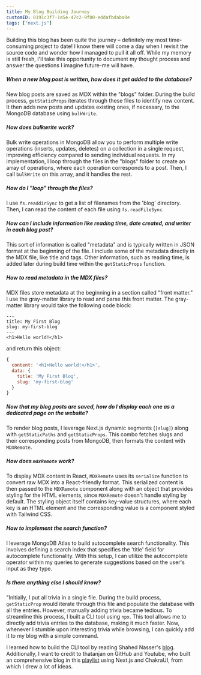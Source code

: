 ```yaml
---
title: My Blog Building Journey
customID: 0191c3f7-1a5e-47c2-9f00-eddafbdaba0e
tags: ["next.js"]
---
```


Building this blog has been quite the journey – definitely my most time-consuming project to date! I know there will come a day when I revisit the source code and wonder how I managed to pull it all off. While my memory is still fresh, I'll take this opportunity to document my thought process and answer the questions I imagine future-me will have.

##### When a new blog post is written, how does it get added to the database?

New blog posts are saved as MDX within the "blogs" folder. During the build process, `getStaticProps` iterates through these files to identify new content. It then adds new posts and updates existing ones, if necessary, to the MongoDB database using `bulkWrite`.

##### How does bulkwrite work?

Bulk write operations in MongoDB allow you to perform multiple write operations (inserts, updates, deletes) on a collection in a single request, improving efficiency compared to sending individual requests. In my implementation, I loop through the files in the "blogs" folder to create an array of operations, where each operation corresponds to a post. Then, I call `bulkWrite` on this array, and it handles the rest.

##### How do I "loop" through the files?

I use `fs.readdirSync` to get a list of filenames from the 'blog' directory. Then, I can read the content of each file using `fs.readFileSync`.

##### How can I include information like reading time, date created, and writer in each blog post?

This sort of information is called "metadata" and is typically written in JSON format at the beginning of the file. I include some of the metadata directly in the MDX file, like title and tags. Other information, such as reading time, is added later during build time within the `getStaticProps` function.

##### How to read metadata in the MDX files?

MDX files store metadata at the beginning in a section called "front matter." I use the gray-matter library to read and parse this front matter. The gray-matter library would take the following code block:

```
---
title: My First Blog
slug: my-first-blog
---
<h1>Hello world!</h1>
```

and return this object:

```js
{
  content: '<h1>Hello world!</h1>',
  data: {
    title: 'My First Blog',
    slug: 'my-first-blog'
  }
}
```

##### Now that my blog posts are saved, how do I display each one as a dedicated page on the website?

To render blog posts, I leverage Next.js dynamic segments (`[slug]`) along with `getStaticPaths` and `getStaticProps`. This combo fetches slugs and their corresponding posts from MongoDB, then formats the content with `MDXRemote`.

##### How does `mdxRemote` work?

To display MDX content in React, `MDXRemote` uses its `serialize` function to convert raw MDX into a React-friendly format. This serialized content is then passed to the `MDXRemote` component along with an object that provides styling for the HTML elements, since `MDXRemote` doesn't handle styling by default. The styling object itself contains key-value structures, where each key is an HTML element and the corresponding value is a component styled with Tailwind CSS.

##### How to implement the search function?

I leverage MongoDB Atlas to build autocomplete search functionality. This involves defining a search index that specifies the 'title' field for autocomplete functionality. With this setup, I can utilize the autocomplete operator within my queries to generate suggestions based on the user's input as they type.

##### Is there anything else I should know?

"Initially, I put all trivia in a single file. During the build process, `getStaticProp` would iterate through this file and populate the database with all the entries. However, manually adding trivia became tedious. To streamline this process, I built a CLI tool using `npx`. This tool allows me to directly add trivia entries to the database, making it much faster. Now, whenever I stumble upon interesting trivia while browsing, I can quickly add it to my blog with a simple command.

I learned how to build the CLI tool by reading Shahed Nasser's [blog](https://blog.shahednasser.com/how-to-create-a-npx-tool/). Additionally, I want to credit to thatanjan on GitHub and Youtube, who built an comprehensive blog in this [playlist](https://www.youtube.com/watch?v=dMGdsjmw0q8&list=PLEr-WXao6eSPBeUOaaHnQ1qG22_J5hM1o) using Next.js and ChakraUI, from which I drew a lot of ideas.

